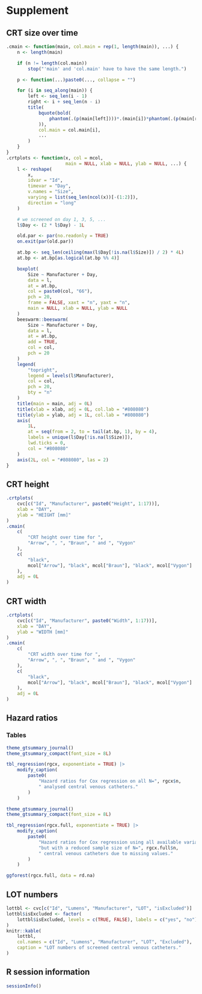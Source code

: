 # Supplement

## CRT size over time

```r
.cmain <- function(main, col.main = rep(1, length(main)), ...) {
    n <- length(main)

    if (n != length(col.main))
        stop("'main' and 'col.main' have to have the same length.")

    p <- function(...)paste0(..., collapse = "")

    for (i in seq_along(main)) {
        left <- seq_len(i - 1)
        right <- i + seq_len(n - i)
        title(
            bquote(bold(
                phantom(.(p(main[left])))*.(main[i])*phantom(.(p(main[right])))
            )),
            col.main = col.main[i],
            ...
        )
    }
}
.crtplots <- function(x, col = mcol,
                      main = NULL, xlab = NULL, ylab = NULL, ...) {
    l <- reshape(
        x,
        idvar = "Id",
        timevar = "Day",
        v.names = "Size",
        varying = list(seq_len(ncol(x))[-(1:2)]),
        direction = "long"
    )

    # we screened on day 1, 3, 5, ...
    l$Day <- (2 * l$Day) - 1L

    old.par <- par(no.readonly = TRUE)
    on.exit(par(old.par))

    at.bp <- seq_len(ceiling(max(l$Day[!is.na(l$Size)]) / 2) * 4L)
    at.bp <- at.bp[as.logical(at.bp %% 4)]

    boxplot(
        Size ~ Manufacturer + Day,
        data = l,
        at = at.bp,
        col = paste0(col, "66"),
        pch = 20,
        frame = FALSE, xaxt = "n", yaxt = "n",
        main = NULL, xlab = NULL, ylab = NULL
    )
    beeswarm::beeswarm(
        Size ~ Manufacturer + Day,
        data = l,
        at = at.bp,
        add = TRUE,
        col = col,
        pch = 20
    )
    legend(
        "topright",
        legend = levels(l$Manufacturer),
        col = col,
        pch = 20,
        bty = "n"
    )
    title(main = main, adj = 0L)
    title(xlab = xlab, adj = 0L, col.lab = "#808080")
    title(ylab = ylab, adj = 1L, col.lab = "#808080")
    axis(
        1L,
        at = seq(from = 2, to = tail(at.bp, 1), by = 4),
        labels = unique(l$Day[!is.na(l$Size)]),
        lwd.ticks = 0,
        col = "#808080"
    )
    axis(2L, col = "#808080", las = 2)
}
```

## CRT height

```r
.crtplots(
    cvc[c("Id", "Manufacturer", paste0("Height", 1:17))],
    xlab = "DAY",
    ylab = "HEIGHT [mm]"
)
.cmain(
    c(
        "CRT height over time for ",
        "Arrow", ", ", "Braun", " and ", "Vygon"
    ),
    c(
        "black",
        mcol["Arrow"], "black", mcol["Braun"], "black", mcol["Vygon"]
    ),
    adj = 0L
)
```

## CRT width

```r
.crtplots(
    cvc[c("Id", "Manufacturer", paste0("Width", 1:17))],
    xlab = "DAY",
    ylab = "WIDTH [mm]"
)
.cmain(
    c(
        "CRT width over time for ",
        "Arrow", ", ", "Braun", " and ", "Vygon"
    ),
    c(
        "black",
        mcol["Arrow"], "black", mcol["Braun"], "black", mcol["Vygon"]
    ),
    adj = 0L
)
```

## Hazard ratios

### Tables

```r
theme_gtsummary_journal()
theme_gtsummary_compact(font_size = 8L)

tbl_regression(rgcx, exponentiate = TRUE) |>
    modify_caption(
        paste0(
            "Hazard ratios for Cox regression on all N=", rgcx$n,
            " analysed central venous catheters."
        )
    )
```

```r
theme_gtsummary_journal()
theme_gtsummary_compact(font_size = 8L)

tbl_regression(rgcx.full, exponentiate = TRUE) |>
    modify_caption(
        paste0(
            "Hazard ratios for Cox regression using all available variables ",
            "but with a reduced sample size of N=", rgcx.full$n,
            " central venous catheters due to missing values."
        )
    )
```

```r
ggforest(rgcx.full, data = rd.na)
```

## LOT numbers

```r
lottbl <- cvc[c("Id", "Lumens", "Manufacturer", "LOT", "isExcluded")]
lottbl$isExcluded <- factor(
    lottbl$isExcluded, levels = c(TRUE, FALSE), labels = c("yes", "no")
)
knitr::kable(
    lottbl,
    col.names = c("Id", "Lumens", "Manufacturer", "LOT", "Excluded"),
    caption = "LOT numbers of screened central venous catheters."
)
```

## R session information

```r
sessionInfo()
```
